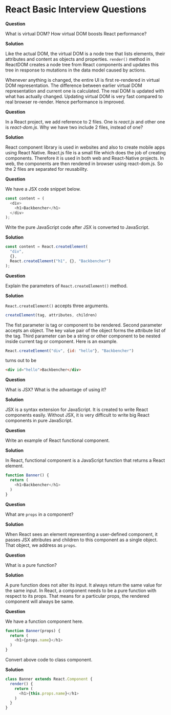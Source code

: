

<Layout>
<SEO title="React Basic Interview Questions" />
<JSLayout>

# React Basic Interview Questions

**Question**

What is virtual DOM? How virtual DOM boosts React performance?

**Solution**

Like the actual DOM, the virtual DOM is a node tree that lists elements, their attributes and content as objects and properties. `render()` method in ReactDOM creates a node tree from React components and updates this tree in response to mutations in the data model caused by actions.

Whenever anything is changed, the entire UI is first re-rendered in virtual DOM representation. The difference between earlier virtual DOM representation and current one is calculated. The real DOM is updated with what has actually changed. Updating virtual DOM is very fast compared to real browser re-render. Hence performance is improved.

**Question**

In a React project, we add reference to 2 files. One is _react.js_ and other one is _react-dom.js_. Why we have two include 2 files, instead of one?

**Solution**

React component library is used in websites and also to create mobile apps using React Native. React.js file is a small file which does the job of creating components. Therefore it is used in both web and React-Native projects. In web, the components are then rendered in browser using react-dom.js. So the 2 files are separated for reusability.

**Question**

We have a JSX code snippet below.

```javascript
const content = (
  <div>
    <h1>Backbencher</h1>
  </div>
);
```

Write the pure JavaScript code after JSX is converted to JavaScript.

**Solution**

```javascript
const content = React.createElement(
  "div",
  {},
  React.createElement("h1", {}, "Backbencher")
);
```

**Question**

Explain the parameters of `React.createElement()` method.

**Solution**

`React.createElement()` accepts three arguments.

```javascript
createElement(tag, attributes, children)
```

The fist parameter is tag or component to be rendered. Second parameter accepts an object. The key value pair of the object forms the attribute list of the tag. Third parameter can be a string or other component to be nested inside current tag or component. Here is an example.

```javascript
React.createElement("div", {id: "hello"}, "Backbencher")
```

turns out to be

```html
<div id="hello">Backbencher</div>
```

**Question**

What is JSX? What is the advantage of using it?

**Solution**

JSX is a syntax extension for JavaScript. It is created to write React components easily. Without JSX, it is very difficult to write big React components in pure JavaScript.

**Question**

Write an example of React functional component.

**Solution**

In React, functional component is a JavaScript function that returns a React element.

```javascript
function Banner() {
  return (
    <h1>Backbencher</h1>
  )
}
```

**Question**

What are `props` in a component?

**Solution**

When React sees an element representing a user-defined component, it passes JSX attributes and children to this component as a single object. That object, we address as `props`.

**Question**

What is a pure function?

**Solution**

A pure function does not alter its input. It always return the same value for the same input. In React, a component needs to be a pure function with respect to its props. That means for a particular props, the rendered component will always be same.

**Question**

We have a function component here.

```javascript
function Banner(props) {
  return (
    <h1>{props.name}</h1>
  )
}
```

Convert above code to class component.

**Solution**

```javascript
class Banner extends React.Component {
  render() {
    return (
      <h1>{this.props.name}</h1>
    )
  }
}
```

</JSLayout>
</Layout>
